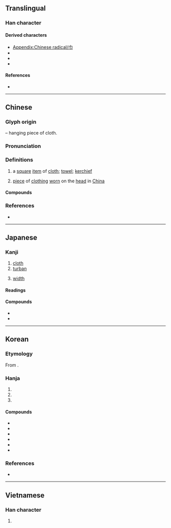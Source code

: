 {{character info}}
{{character info|⼱}}
==Translingual==
{{stroke order|type=animate}}

===Han character===
{{Han char|rn=50|rad=巾|as=00|sn=3|four=40227|canj=LB|ids=⿻冂丨}}

====Derived characters====
* [[Appendix:Chinese radical/巾]]
* {{l|mul|[[𫩒]], [[𪤷]], [[𢎭]], [[㧆]], [[𣏑]], [[𣬢]], [[䘜]], [[𧢹]], [[𮛆]], [[𮡥]], [[𩚍]], [[𤜧]], [[㼙]], [[𣮳]], [[䶓]], [[𧖂]]}}
* {{l|mul|[[𠬥]], [[吊]], [[𡴅]], [[𫯜]], [[芇]], [[𢺶]], [[𭤔]], [[𣥈]], [[𦭬]], [[𠤚]], [[𩇪]], [[𩫹]], [[𪚑]], [[𫨂]], [[𡰯]], [[𧆞]], [[凧]], [[匝]], [[𡆫]]}}
* {{l|mul|[[㒼]], [[爾]], [[䕥]], [[𡩅]], [[㣇]], [[簚]], [[斾]], [[鉓]], [[飾]]([[饰]]), [[銟]]}}

====References====
* {{Han ref|kx=0327.200|dkj=08771|dj=0632.090|hdz=10727.170|uh=5DFE|ud=24062|bh=A479|bd=42105}}

----

==Chinese==
{{zh-forms}}

===Glyph origin===
{{Han etym}}
{{liushu|p}} – hanging piece of cloth.

===Pronunciation===
{{zh-pron
|m=jīn
|m-s=jin1
|dg=җин1
|c=gan1
|c-t=
|g=jin1
|h=pfs=kîn;gd=gin1
|j=jing1
|mb=gé̤ng
|md=gṳ̆ng
|mn=xm,qz,tp,hc,km,mg:kun/zz,kh,tn,tc,yl:kin/sx:kirn
|mn-t=geng1
|w=1jin
|x=jin1
|mc=y
|oc=y
|cat=n
}}

===Definitions===
{{zh-hanzi}}

# a [[square]] [[item]] of [[cloth]]; [[towel]]; [[kerchief]]
# {{lb|zh|historical}} [[piece]] of [[clothing]] [[worn]] on the [[head]] in [[China]]

====Compounds====
{{zh-der|巾仔|巾服|儒巾|巾箱本|侍巾櫛|巾幗|執巾櫛|巾舞|巾幘|巾袖無光|幘巾|幅巾|巾車|巾櫛|巾幗鬚眉|巾幗英雄|巾冠|宋頭巾|圍巾|大頭巾|布巾|唐巾|屎頭巾|三角巾|朝巾|手巾|方巾闊服|浴巾|板巾|林宗巾|方巾|方巾氣|汗巾兒|披巾|沾巾|手巾把子|浩然巾|枕巾|汗巾|毛巾被|毛巾|領巾|角巾|紙巾|餐巾|羅巾|紅巾|葛巾漉酒|綠頭巾|羽扇綸巾|鹿巾|角巾私第|雷巾|黃巾之亂|綸巾|綦巾|腰巾|頭巾氣|頭巾|網巾|鞨巾|諸葛巾|解巾|花巾著目|衣巾|黃巾|面巾|葛巾|祭巾}}

===References===
* {{R:yue:Hanzi}}

----

==Japanese==

===Kanji===
{{ja-kanji|grade=|rs=巾00}}

# [[cloth]]
# [[turban]]
# {{sense|abbreviation of {{m|ja|幅}}}} [[width]]

====Readings====
{{ja-readings
|goon=こん
|kanon=きん
|kanyoon=こ
|kun=きれ-, おおい, はば-
}}

====Compounds====
{{der-top|Compounds}}
* {{ja-r|手巾|しゅきん}}
* {{ja-r|頭巾|ずきん}}
{{der-bottom}}

----

==Korean==

===Etymology===
From {{der|ko|ltc|-}} {{ltc-l|巾}}. {{hanja-hunmong|건|ken|服飾}}

===Hanja===
{{ko-hanja-search}}
{{ko-hanja|수건|건}}

# {{hanja form of|건|[[towel]]}}
# {{hanja form of|건|[[piece of clothing|piece of cloth]]; [[fabric]]}}
# {{hanja form of|건|[[headscarf]]}}

====Compounds====
{{der-top3|Compounds}}
* {{ko-l|복건|幅巾}}
* {{ko-l|망건|網巾}}
* {{ko-l|수건|手巾}}
* {{ko-l|두건|頭巾}}
* {{ko-l|상건|床巾}}
* {{ko-l|유건|儒巾}}
{{der-bottom}}

===References===
* {{R:hanjadoc|2965}}

----

==Vietnamese==

===Han character===
{{vi-readings|reading=cân, khăn, khân|rs=巾00}}

# {{rfdef|vi|sort=巾00}}

[[Category:CJKV radicals| ]]